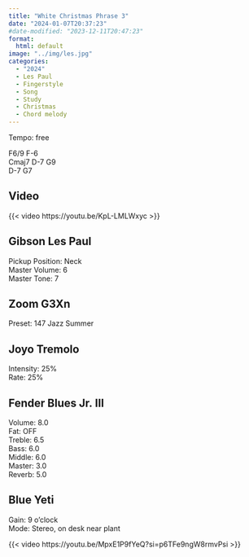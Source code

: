 ```yaml
---
title: "White Christmas Phrase 3"
date: "2024-01-07T20:37:23"
#date-modified: "2023-12-11T20:47:23"
format: 
  html: default
image: "../img/les.jpg"
categories:
  - "2024"
  - Les Paul
  - Fingerstyle
  - Song
  - Study
  - Christmas
  - Chord melody
---
```


Tempo: free

F6/9 F-6\
Cmaj7 D-7 G9\
D-7 G7

## Video

{{< video https://youtu.be/KpL-LMLWxyc >}}

## Gibson Les Paul

Pickup Position: Neck\
Master Volume: 6\
Master Tone: 7

## Zoom G3Xn

Preset: 147 Jazz Summer

## Joyo Tremolo

Intensity: 25%\
Rate: 25%

## Fender Blues Jr. III

Volume: 8.0\
Fat: OFF\
Treble: 6.5\
Bass: 6.0\
Middle: 6.0\
Master: 3.0\
Reverb: 5.0

## Blue Yeti

Gain: 9 o'clock\
Mode: Stereo, on desk near plant

{{< video https://youtu.be/MpxE1P9fYeQ?si=p6TFe9ngW8rmvPsi >}}
